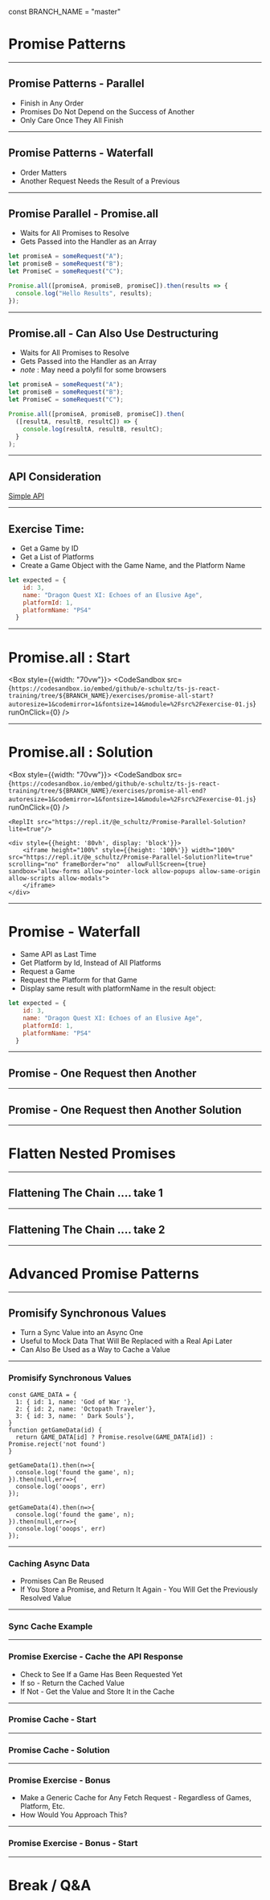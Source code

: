 const BRANCH_NAME = "master"

# Promise Patterns  

---

## Promise Patterns - Parallel

- Finish in Any Order
- Promises Do Not Depend on the Success of Another 
- Only Care Once They All Finish 

---

## Promise Patterns - Waterfall

- Order Matters
- Another Request Needs the Result of a Previous 

---

## Promise Parallel - Promise.all

* Waits for All Promises to Resolve
* Gets Passed into the Handler as an Array

```javascript
let promiseA = someRequest("A");
let promiseB = someRequest("B");
let PromiseC = someRequest("C");

Promise.all([promiseA, promiseB, promiseC]).then(results => {
  console.log("Hello Results", results);
});
```

---
## Promise.all - Can Also Use Destructuring

- Waits for All Promises to Resolve
- Gets Passed into the Handler as an Array
- *note* : May need a polyfil for some browsers 

```javascript
let promiseA = someRequest("A");
let promiseB = someRequest("B");
let PromiseC = someRequest("C");

Promise.all([promiseA, promiseB, promiseC]).then(
  ([resultA, resultB, resultC]) => {
    console.log(resultA, resultB, resultC);
  }
);
```

---
## API Consideration 

<a href="https://js-ts-training.now.sh/" target="_blank">Simple API</a>

---

## Exercise Time: 

* Get a Game by ID
* Get a List of Platforms 
* Create a Game Object with the Game Name, and the Platform Name

```js
let expected = {
    id: 3,
    name: "Dragon Quest XI: Echoes of an Elusive Age",
    platformId: 1,
    platformName: "PS4"
  }

```
---
# Promise.all :  Start

<Box style={{width: "70vw"}}>
  <CodeSandbox src={`https://codesandbox.io/embed/github/e-schultz/ts-js-react-training/tree/${BRANCH_NAME}/exercises/promise-all-start?autoresize=1&codemirror=1&fontsize=14&module=%2Fsrc%2Fexercise-01.js`} runOnClick={0} />
</Box>

---

# Promise.all :  Solution

<Box style={{width: "70vw"}}>
  <CodeSandbox src={`https://codesandbox.io/embed/github/e-schultz/ts-js-react-training/tree/${BRANCH_NAME}/exercises/promise-all-end?autoresize=1&codemirror=1&fontsize=14&module=%2Fsrc%2Fexercise-01.js`} runOnClick={0} />
</Box>


```notes
<ReplIt src="https://repl.it/@e_schultz/Promise-Parallel-Solution?lite=true"/>

<div style={{height: '80vh', display: 'block'}}>
    <iframe height="100%" style={{height: '100%'}} width="100%" src="https://repl.it/@e_schultz/Promise-Parallel-Solution?lite=true" scrolling="no" frameBorder="no"  allowFullScreen={true} sandbox="allow-forms allow-pointer-lock allow-popups allow-same-origin allow-scripts allow-modals">
    </iframe>
</div>
```
---
# Promise - Waterfall 

* Same API as Last Time
* Get Platform by Id, Instead of All Platforms 
* Request a Game
* Request the Platform for that Game
* Display same result with platformName in the result object:

```js
let expected = {
    id: 3,
    name: "Dragon Quest XI: Echoes of an Elusive Age",
    platformId: 1,
    platformName: "PS4"
  }

```

---

## Promise - One Request then Another

<ReplIt src="https://repl.it/@e_schultz/Promise-Waterfall-Start?lite=true"/>

---

## Promise - One Request then Another Solution

<ReplIt src="https://repl.it/@e_schultz/Promise-Waterfall-Solution?lite=true"/>

---

# Flatten Nested Promises

---

## Flattening The Chain .... take 1

<ReplIt src="https://repl.it/@e_schultz/Promise-Waterfall-Solution-Flat-Solution?lite=true"/>

---

## Flattening The Chain .... take 2 

<ReplIt src="https://repl.it/@e_schultz/Promise-Waterfall-Solution-Flat-Solution-Alt?lite=true"/>

---

# Advanced Promise Patterns 

---

## Promisify Synchronous Values

* Turn a Sync Value into an Async One
* Useful to Mock Data That Will Be Replaced with a Real Api Later
* Can Also Be Used as a Way to Cache a Value 

---

### Promisify Synchronous Values
<ReplIt src="https://repl.it/@e_schultz/Promisify-Sync-Data?lite=true"/>

```notes
const GAME_DATA = {
  1: { id: 1, name: 'God of War '},
  2: { id: 2, name: 'Octopath Traveler'},
  3: { id: 3, name: ' Dark Souls'},
}
function getGameData(id) {
  return GAME_DATA[id] ? Promise.resolve(GAME_DATA[id]) : Promise.reject('not found')
}

getGameData(1).then(n=>{
  console.log('found the game', n);
}).then(null,err=>{
  console.log('ooops', err)
});

getGameData(4).then(n=>{
  console.log('found the game', n);
}).then(null,err=>{
  console.log('ooops', err)
});
```
---

### Caching Async Data

* Promises Can Be Reused
* If You Store a Promise, and Return It Again - You Will Get the Previously Resolved Value

---

### Sync Cache Example

<ReplIt src="https://repl.it/@e_schultz/Sync-Cache-Example?lite=true"/>

---

### Promise Exercise - Cache the API Response 

* Check to See If a Game Has Been Requested Yet
* If so - Return the Cached Value
* If Not - Get the Value and Store It in the Cache 

---

### Promise Cache - Start

<ReplIt src="https://repl.it/@e_schultz/Promise-Cache-Exercise-start?lite=true"/>


---

### Promise Cache - Solution

<ReplIt src="https://repl.it/@e_schultz/Promise-Cache-Exercise-solution?lite=true"/>

---

### Promise Exercise - Bonus

* Make a Generic Cache for Any Fetch Request - Regardless of Games, Platform, Etc.
* How Would You Approach This?

---
### Promise Exercise - Bonus - Start 


<ReplIt src="https://repl.it/@e_schultz/Promise-Cache-Exercise-Bonus-Start?lite=true"/>

---

# Break / Q&A


